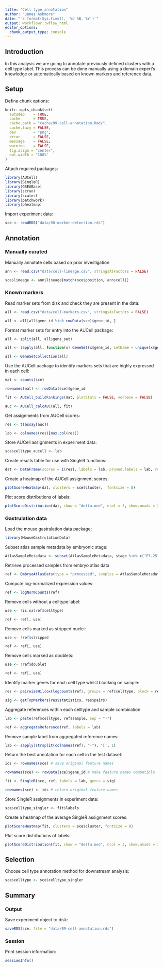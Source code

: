 ```yaml
---
title: "Cell type annotation"
author: "James Ashmore"
date: "`r format(Sys.time(), '%d %B, %Y')`"
output: workflowr::wflow_html
editor_options:
  chunk_output_type: console
---
```


## Introduction

In this analysis we are going to annotate previously defined clusters with a cell type label. This process can be done manually using a domain expert's knowledge or automatically based on known markers and reference data.

## Setup

Define chunk options:

```r
knitr::opts_chunk$set(
  autodep    = TRUE,
  cache      = TRUE,
  cache.path = "cache/09-cell-annotation.Rmd/",
  cache.lazy = FALSE,
  dev        = "png",
  error      = FALSE,
  message    = FALSE,
  warning    = FALSE,
  fig.align = "center",
  out.width = '100%'
)
```

Attach required packages:

```r
library(AUCell)
library(SingleR)
library(GSEABase)
library(scran)
library(scater)
library(patchwork)
library(pheatmap)
```

Import experiment data:

```r
sce <- readRDS("data/08-marker-detection.rds")
```

## Annotation

### Manually curated

Manually annotate cells based on prior investigation:

```r
ann <- read.csv("data/cell-lineage.csv", stringsAsFactors = FALSE)

sce$lineage <- ann$lineage[match(sce$position, ann$cell)]
```

### Known markers

Read marker sets from disk and check they are present in the data:

```r
all <- read.csv("data/cell-markers.csv", stringsAsFactors = FALSE)

all <- all[all$gene_id %in% rowData(sce)$gene_id, ]
```

Format marker sets for entry into the AUCell package:

```r
all <- split(all, all$gene_set)

all <- lapply(all, function(x) GeneSet(x$gene_id, setName = unique(x$gene_set)))

all <- GeneSetCollection(all)
```

Use the AUCell package to identify markers sets that are highly expressed in each cell:

```r
mat <- counts(sce)

rownames(mat) <- rowData(sce)$gene_id

fit <- AUCell_buildRankings(mat, plotStats = FALSE, verbose = FALSE)

auc <- AUCell_calcAUC(all, fit)
```

Get assignments from AUCell scores:

```r
res <- t(assay(auc))

lab <- colnames(res)[max.col(res)]
```

Store AUCell assignments in experiment data:

```r
sce$celltype_aucell <- lab
```

Create results table for use with SingleR functions:

```r
dat <- DataFrame(scores = I(res), labels = lab, pruned.labels = lab, row.names = rownames(res))
```

Create a heatmap of the AUCell assignment scores:

```r
plotScoreHeatmap(dat, clusters = sce$cluster,  fontsize = 8)
```

Plot score distributions of labels:

```r
plotScoreDistribution(dat, show = "delta.med", ncol = 3, show.nmads = 3)
```

### Gastrulation data

Load the mouse gastrulation data package:

```r
library(MouseGastrulationData)
```

Subset atlas sample metadata by embryonic stage:

```r
AtlasSampleMetadata <- subset(AtlasSampleMetadata, stage %in% c("E7.25", "E7.5", "E7.75", "E8.0"))
```

Retrieve processed samples from embryo atlas data:

```r
ref <- EmbryoAtlasData(type = "processed", samples = AtlasSampleMetadata$sample)
```

Compute log-normalized expression values:

```r
ref <- logNormCounts(ref)
```

Remove cells without a celltype label:

```r
use <- !is.na(ref$celltype)

ref <- ref[, use]
```

Remove cells marked as stripped nuclei:

```r
use <- !ref$stripped

ref <- ref[, use]
```

Remove cells marked as doublets:

```r
use <- !ref$doublet

ref <- ref[, use]
```

Identify marker genes for each cell type whilst blocking on sample:

```r
res <- pairwiseWilcox(logcounts(ref), groups = ref$celltype, block = ref$sample)

sig <- getTopMarkers(res$statistics, res$pairs)
```

Aggregate references within each celltype and sample combination:

```r
lab <- paste(ref$celltype, ref$sample, sep = "-")

ref <- aggregateReference(ref, labels = lab)
```

Remove sample label from aggregated reference names:

```r
lab <- sapply(strsplit(colnames(ref), "-"), '[', 1)
```

Return the best annotation for each cell in the test dataset:

```r
ids <- rownames(sce) # save original feature names

rownames(sce) <- rowData(sce)$gene_id # make feature names compatible

fit <- SingleR(sce, ref, labels = lab, genes = sig)

rownames(sce) <- ids # return original feature names
```

Store SingleR assignments in experiment data:

```r
sce$celltype_singler <- fit$labels
```

Create a heatmap of the average SingleR assignment scores:

```r
plotScoreHeatmap(fit, clusters = sce$cluster, fontsize = 8)
```

Plot score distributions of labels:

```r
plotScoreDistribution(fit, show = "delta.med", ncol = 3, show.nmads = 3)
```

## Selection

Choose cell type annotation method for downstream analysis:

```r
sce$celltype <- sce$celltype_singler
```

## Summary

### Output

Save experiment object to disk:

```r
saveRDS(sce, file = "data/09-cell-annotation.rds")
```

### Session

Print session information:

```r
sessionInfo()
```
